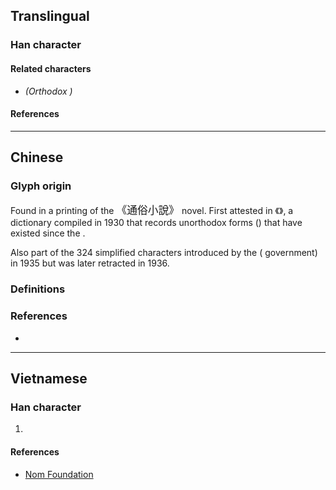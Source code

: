 {{also|廳}}
{{character info/new}}
==Translingual==

===Han character===
{{Han char|rn=27|rad=厂|as=07|sn=9|four=71221|canj=MRHL|ids=⿸厂听}}

====Related characters====
* {{l|mul|[[廳]]}} ''(Orthodox {{w|Traditional Chinese|traditional form}})''

====References====
{{Han ref|kx=0161.351|hdz=80007.160|uh=539B}}

----

==Chinese==

===Glyph origin===

Found in a {{w|Movable type#Metal movable type in China|moveable type}} printing of the <big>《通俗小說》</big> novel. First attested in 《{{w2|zh|宋元以來俗字譜}}》, a {{w|Variant Chinese character|variant forms}} dictionary compiled in 1930 that records unorthodox forms ({{l|zh|俗字}}) that have existed since the {{w|Song dynasty}}.

Also part of the 324 simplified characters introduced by the {{w|Republic of China}} ({{w|Kuomintang}} government) in 1935 but was later retracted in 1936. <!-- Refer https://commons.wikimedia.org/wiki/File:ROC24_SC3.jpg -->

===Definitions===
{{zh-see|廳}}

===References===
* {{R:twedu|A01234-007}}

----

==Vietnamese==

===Han character===
{{vi-hantu|rs=厂07|[[sảnh]]}}

# {{defn|lang=vi|sort厂07}}

====References====
* [http://nomfoundation.org/common/nom_details.php?codepoint=539B Nom Foundation]